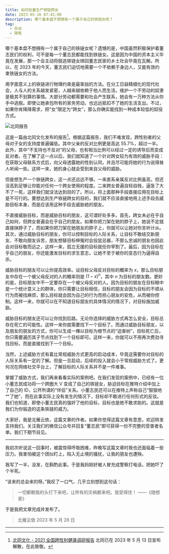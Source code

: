 ```yaml
---
title: 如何批量生产铁链跨女
date: 2023-05-26 07:41:00
description: 哪个基本盘不想拥有一个属于自己的铁链女呢？
tag:
  - 杂谈
  - 随笔
---
```



哪个基本盘不想拥有一个属于自己的铁链女呢？遗憾的是，中国虽然积极保护着董志民们的权利，可不是每一个董志民都能找到铁链女。这是因为中国的资本主义毕竟在发展，那一个会主动将脱逃铁链女绑回董志民家的乡土社会毕竟在瓦解。所以，在 2023 年的今天，董志民们迫切地需要一个不依赖于身边人，又能有效约束铁链女的方法。

用字面意义上的铁链进行物理约束是最笨拙的方法。在分工日益精细化的现代社会，人与人的关系越发紧密，人越来越依赖于他人而生活。维护一个不劳动的奴隶是极其不划算的事情。大部分劳动都需要和社会产生联系，她会有一万种方法从你手中逃脱。即使让她承包所有的家务劳动，也远远抵扣不了她的生活支出。不过，如果你肯降降需求，把“女”限定为“跨女”，那么你确实能找到一种成本较低的奴役方式。

<img src={report} alt="北同报告" />

这是一篇由北同文化发布的报告[^1]。根据这篇报告，我们不难发现，跨性别者的父母对子女的支持度普遍偏低。其中父亲的反对比例更是高达 55.7%，超过一半。此外，其中“不支持也不反对”的父母，也有相当比例可以经过一定的诱导后而变成反对者。在了解了这一点以后，我们就知道了一个针对跨女较为有效的威胁手段：在获取父母联系方式后，向父母透露她的性别认同，并且尽可能将她的行为说得耸人听闻一些。这样一来，她的身心就会受到来自父母的威胁。

但是想生产一个铁链跨女，这一点还远远不够。一来直系亲属反对比例虽高，但还没高到足够让你能对任何一个跨女使用的程度。二来跨女普遍自轻自贱，逼急了大不了一死，这样我们就没法达到目的了。所以，将上面那种手段直接应用在目标上是不可行的。要想达到生产铁链跨女的目的，我们就不应该直接地用上述手段去威胁目标本身，而是应该用这种手段去威胁她的朋友。

不直接威胁目标，而是威胁目标的朋友，这可谓好处多多。首先，跨女未必在乎自己如何，但跨女普遍会在乎自己的朋友。如果你把刀架在她的脖子上，她说不定就直接抹脖子了，而如果你把刀架在她朋友的脖子上，你就可以让她对你言听计从。其次，通过威胁目标的朋友，你可以控制目标的人际关系，让目标不敢结交新朋友、不敢向朋友诉苦，朋友想替目标伸冤时会投鼠忌器，不那么忠诚的朋友也因此会对目标敬而远之，这样一来，孤立无援的目标就任你宰割了。最后，因为目标在乎自己的朋友，你还能激发目标的求生意志，让她不至于被你的变态行为逼得自杀。

威胁目标的朋友可以让你提高效率。设目标父母反对目标的概率为 $x$，那么目标朋友中存在一个被父母反对的人的概率则是 $(1-x)^n$，其中 $n$ 为目标的朋友数。更妙的是，目标朋友中不一定要存在一个被父母反对的人。因为目标的朋友在目标眼中是一个统计意义上的群体，你只需要让目标相信，目标的朋友会因为目标的不顺从行为而被找麻烦，那么目标就会因为自己的行为而担心朋友的安危，从而被你控制。这样一来，你就可以在不知道目标朋友的具体情况的情况下，对目标施加威胁。

威胁目标的朋友还可以让你找到后路。无论你选择的威胁方式再怎么安全，目标总存在死亡的可能性。这样一来你就需要找下一个目标了。而通过威胁目标朋友，以及朋友的朋友的方式，你可以生成一棵以目标为根节点的“迫害树”，目标死亡后，你只需要遍历其子节点找到下一个目标即可。这样一来，你就可以不用再次费劲寻找目标，而是直接找到下一个目标。

当然，上述威胁方式有着比常规威胁方式更高的启动成本，毕竟这需要你对目标的人际关系有一定的了解。但是一旦启动，后续的投入就会小于常规威胁方式了。更何况在网络社交平台上，了解目标的人际关系并不是一件难事。

掌握了威胁方式，我们再来看看实际的案例吧。在我们发现的案例中，已经有一位小董志民成功将一个跨圈大 V 变成了自己的铁链女，胁迫目标在推特介绍中加上了自己的 ID，公开所谓的“伴侣”关系。小董志民还可以在推特上声称自己“狠狠地艹了她”，而在此事实际上没有发生的情况下，目标却不敢进行任何形式的反驳。我们也知道，即使小董志民真的强奸了他的目标，目标也是绝不敢求助的。这就是我们为你锻造的这条铁链的威力。

大家好，我是北雁云依，这篇文章的作者。如果你觉得这篇文章有意思，欢迎转发支持我们。关注我们的微信公众号并回复“董志民”即可获得一份不完整的受害者名单。我们下期节目见。

---

我初次听说这一回事时，被震惊得呼吸困难，昨晚写这篇文章时我也还面临着一些压力。我害怕被这个团伙盯上，陷入无止境的骚扰，让我的朋友也遭殃。

我写了一半，没发，在斟酌此事。于是我妈刚好被人冒充成警察打电话，把她吓了个半死。

“该来的总会来的呀。”我叹了一口气，几乎立刻想到这句话：

> 一切都朝我的头打下来吧，让所有的灾祸都来吧。我受得住！
> ——《随想录》

于是我把文章完成并发布了。

> 北雁云依
> 2023 年 5 月 26 日

---

[^1]: [北同文化 - 2021 全国跨性别健康调研报告](https://alist.penclub.club/d/s3/2021%E5%85%A8%E5%9B%BD%E8%B7%A8%E6%80%A7%E5%88%AB%E5%81%A5%E5%BA%B7%E8%B0%83%E7%A0%94%E6%8A%A5%E5%91%8A.pdf) 北同已在 2023 年 5 月 13 日宣布解散，在此致敬。
